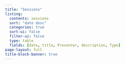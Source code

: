 ```yaml
---
title: "Sessions"
listing:
  contents: sessions
  sort: "date desc"
  categories: true
  sort-ui: false
  filter-ui: false
  type: table
  fields: [date, title, Presenter, description, Type]
page-layout: full
title-block-banner: true
---
```

